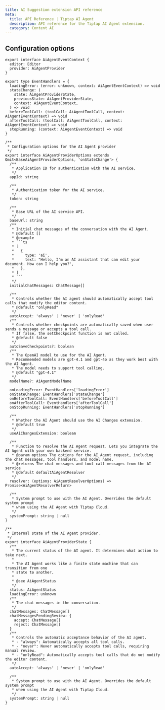```yaml
---
title: AI Suggestion extension API reference
meta:
  title: API Reference | Tiptap AI Agent
  description: API reference for the Tiptap AI Agent extension.
  category: Content AI
---
```


## Configuration options

````tsx
export interface AiAgentEventContext {
  editor: Editor
  provider: AiAgentProvider
}

export type EventHandlers = {
  loadingError: (error: unknown, context: AiAgentEventContext) => void
  stateChange: (
    state: AiAgentProviderState,
    previousState: AiAgentProviderState,
    context: AiAgentEventContext,
  ) => void
  beforeToolCall: (toolCall: AiAgentToolCall, context: AiAgentEventContext) => void
  afterToolCall: (toolCall: AiAgentToolCall, context: AiAgentEventContext) => void
  stopRunning: (context: AiAgentEventContext) => void
}

/**
 * Configuration options for the AI Agent provider
 */
export interface AiAgentProviderOptions extends Omit<BaseAiAgentProviderOptions, 'onStateChange'> {
  /**
   * Application ID for authentication with the AI service.
   */
  appId: string

  /**
   * Authentication token for the AI service.
   */
  token: string

  /**
   * Base URL of the AI service API.
   */
  baseUrl: string
  /**
   * Initial chat messages of the conversation with the AI Agent.
   * @default []
   * @example
   * ```ts
   * [
   *   {
   *     type: 'ai',
   *     text: "Hello, I'm an AI assistant that can edit your document. How can I help you?",
   *   },
   * ]
   * ```
   */
  initialChatMessages: ChatMessage[]

  /**
   * Controls whether the AI agent should automatically accept tool calls that modify the editor content.
   * @default "onlyRead"
   */
  autoAccept: 'always' | 'never' | 'onlyRead'
  /**
   * Controls whether checkpoints are automatically saved when user sends a message or accepts a tool call.
   * If false, the setCheckpoint function is not called.
   * @default false
   */
  autoSaveCheckpoints?: boolean
  /**
   * The OpenAI model to use for the AI Agent.
   * Recommended models are gpt-4.1 and gpt-4o as they work best with the AI Agent.
   * The model needs to support tool calling.
   * @default "gpt-4.1"
   */
  modelName?: AiAgentModelName

  onLoadingError: EventHandlers['loadingError']
  onStateChange: EventHandlers['stateChange']
  onBeforeToolCall: EventHandlers['beforeToolCall']
  onAfterToolCall: EventHandlers['afterToolCall']
  onStopRunning: EventHandlers['stopRunning']

  /**
   * Whether the AI Agent should use the AI Changes extension.
   * @default true
   */
  useAiChangesExtension: boolean

  /**
   * Function to resolve the AI Agent request. Lets you integrate the AI Agent with your own backend service.
   * @param options The options for the AI Agent request, including the chat messages, tool handlers, and model name.
   * @returns The chat messages and tool call messages from the AI service
   * @default defaultAiAgentResolver
   */
  resolver: (options: AiAgentResolverOptions) => Promise<AiAgentResolverReturn>

  /**
   * System prompt to use with the AI Agent. Overrides the default system prompt
   * when using the AI Agent with Tiptap Cloud.
   */
  systemPrompt: string | null
}

/**
 * Internal state of the AI Agent provider.
 */
export interface AiAgentProviderState {
  /**
   * The current status of the AI agent. It determines what action to take next.
   *
   * The AI Agent works like a finite state machine that can transition from one
   * state to another.
   *
   * @see AiAgentStatus
   */
  status: AiAgentStatus
  loadingError: unknown
  /**
   * The chat messages in the conversation.
   */
  chatMessages: ChatMessage[]
  chatMessagesPendingReview: {
    accept: ChatMessage[]
    reject: ChatMessage[]
  }
  /**
   * Controls the automatic acceptance behavior of the AI agent.
   * - "always": Automatically accepts all tool calls.
   * - "never": Never automatically accepts tool calls, requiring manual review.
   * - "onlyRead": Automatically accepts tool calls that do not modify the editor content.
   */
  autoAccept: 'always' | 'never' | 'onlyRead'

  /**
   * System prompt to use with the AI Agent. Overrides the default system prompt
   * when using the AI Agent with Tiptap Cloud.
   */
  systemPrompt: string | null
}
````

